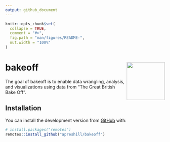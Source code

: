 ```yaml
---
output: github_document
---
```


<!-- README.md is generated from README.Rmd. Please edit that file -->

```r
knitr::opts_chunk$set(
  collapse = TRUE,
  comment = "#>",
  fig.path = "man/figures/README-",
  out.width = "100%"
)
```

# bakeoff <img src='man/figures/logo.png' align="right" alt="" width="120" />

The goal of bakeoff is to enable data wrangling, analysis, and visualizations using data from "The Great British Bake Off".

## Installation

<!--You can install the released version of bakeoff from [CRAN](https://CRAN.R-project.org) with:

``` r
install.packages("bakeoff")
```
-->
You can install the development version from [GitHub](https://github.com/) with:

``` r
# install.packages("remotes")
remotes::install_github("apreshill/bakeoff")
```
